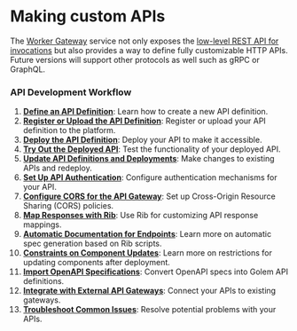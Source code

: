 # Making custom APIs

The [Worker Gateway](/concepts/worker-gateway) service not only exposes the [low-level REST API for invocations](/invoke/http) but also provides a way to define fully customizable HTTP APIs.
Future versions will support other protocols as well such as gRPC or GraphQL.

### API Development Workflow

1. **[Define an API Definition](making-custom-apis/define-api-definition)**: Learn how to create a new API definition.
2. **[Register or Upload the API Definition](making-custom-apis/register-api-definition)**: Register or upload your API definition to the platform.
3. **[Deploy the API Definition](making-custom-apis/deploy-api-definition)**: Deploy your API to make it accessible.
4. **[Try Out the Deployed API](making-custom-apis/try-out-deployed-api)**: Test the functionality of your deployed API.
5. **[Update API Definitions and Deployments](making-custom-apis/update-api-deployment)**: Make changes to existing APIs and redeploy.
6. **[Set Up API Authentication](making-custom-apis/authentication)**: Configure authentication mechanisms for your API.
7. **[Configure CORS for the API Gateway](making-custom-apis/cors)**: Set up Cross-Origin Resource Sharing (CORS) policies.
8. **[Map Responses with Rib](making-custom-apis/rib-in-api-definition)**: Use Rib for customizing API response mappings.
9. **[Automatic Documentation for Endpoints](making-custom-apis/spec-inference)**: Learn more on automatic spec generation based on Rib scripts.
10. **[Constraints on Component Updates](making-custom-apis/component-constraints)**: Learn more on restrictions for updating components after deployment.
11. **[Import OpenAPI Specifications](making-custom-apis/import-openapi-spec)**: Convert OpenAPI specs into Golem API definitions.
12. **[Integrate with External API Gateways](making-custom-apis/external-api-gateways)**: Connect your APIs to existing gateways.
13. **[Troubleshoot Common Issues](making-custom-apis/trouble-shooting)**: Resolve potential problems with your APIs.
